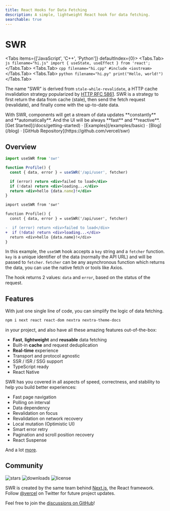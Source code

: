 ```yaml
---
title: React Hooks for Data Fetching
description: A simple, lightweight React hook for data fetching.
searchable: true
---
```



# SWR

<Tabs items={['JavaScript', 'C++', 'Python']} defaultIndex={0}>
  <Tabs.Tab>
    ```js filename="hi.js"
    import { useState, useEffect } from 'react';
    ```
  </Tabs.Tab>
  <Tabs.Tab>
    ```cpp filename="hi.cpp"
    #include <iostream>
    ```
  </Tabs.Tab>
  <Tabs.Tab>
    ```python filename="hi.py"
    print("Hello, world!")
    ```
  </Tabs.Tab>
</Tabs>

The name "SWR" is derived from `stale-while-revalidate`, a HTTP cache
invalidation strategy popularized by
[HTTP RFC 5861](https://tools.ietf.org/html/rfc5861). SWR is a strategy to first
return the data from cache (stale), then send the fetch request (revalidate),
and finally come with the up-to-date data.

<Callout emoji="✅">
  With SWR, components will get a stream of data updates **constantly** and
  **automatically**. 
  And the UI will be always **fast** and **reactive**.
</Callout>

<div className="mt-16 mb-20 text-center">
  [Get Started](/docs/getting-started) · [Examples](/examples/basic) ·
  [Blog](/blog) · [GitHub Repository](https://github.com/vercel/swr)
</div>

## Overview

```jsx
import useSWR from 'swr'

function Profile() {
  const { data, error } = useSWR('/api/user', fetcher)

  if (error) return <div>failed to load</div>
  if (!data) return <div>loading...</div>
  return <div>hello {data.name}!</div>
}
```

```diff
import useSWR from 'swr'

function Profile() {
  const { data, error } = useSWR('/api/user', fetcher)

-  if (error) return <div>failed to load</div>
+  if (!data) return <div>loading...</div>
  return <div>hello {data.name}!</div>
}
```

In this example, the `useSWR` hook accepts a `key` string and a `fetcher`
function. `key` is a unique identifier of the data (normally the API URL) and
will be passed to `fetcher`. `fetcher` can be any asynchronous function which
returns the data, you can use the native fetch or tools like Axios.

The hook returns 2 values: `data` and `error`, based on the status of the
request.

## Features


With just one single line of code, you can simplify the logic of data fetching.

```sh npm2yarn
npm i next react react-dom nextra nextra-theme-docs
```

in your project, and also have all these amazing features out-of-the-box:

- **Fast**, **lightweight** and **reusable** data fetching
- Built-in **cache** and request deduplication
- **Real-time** experience
- Transport and protocol agnostic
- SSR / ISR / SSG support
- TypeScript ready
- React Native

SWR has you covered in all aspects of speed, correctness, and stability to help
you build better experiences:

- Fast page navigation
- Polling on interval
- Data dependency
- Revalidation on focus
- Revalidation on network recovery
- Local mutation (Optimistic UI)
- Smart error retry
- Pagination and scroll position recovery
- React Suspense

And a lot [more](/docs/getting-started).

## Community

<p className="mt-6 flex h-6 gap-2">
  <img alt="stars" src="https://badgen.net/github/stars/vercel/swr" />
  <img alt="downloads" src="https://badgen.net/npm/dt/swr" />
  <img alt="license" src="https://badgen.net/npm/license/swr" />
</p>

SWR is created by the same team behind [Next.js](https://nextjs.org), the React
framework. Follow [@vercel](https://twitter.com/vercel) on Twitter for future
project updates.

Feel free to join the
[discussions on GitHub](https://github.com/vercel/swr/discussions)!